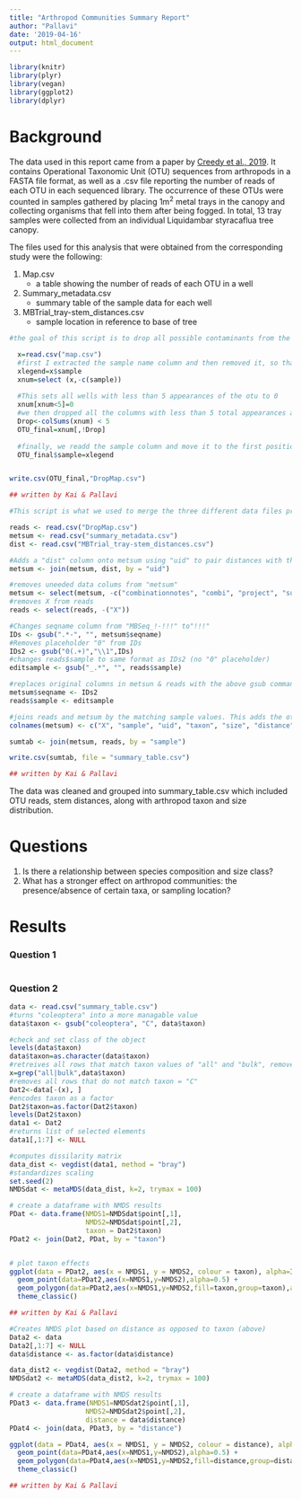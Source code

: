 ```yaml
---
title: "Arthropod Communities Summary Report"
author: "Pallavi"
date: '2019-04-16'
output: html_document
---
```


```r
library(knitr)
library(plyr)
library(vegan)
library(ggplot2)
library(dplyr)
```

# Background

The data used in this report came from a paper by [Creedy et al., 2019](https://onlinelibrary.wiley.com/doi/full/10.1002/ece3.4839). It contains Operational Taxonomic Unit (OTU) sequences from arthropods in a FASTA file format, as well as a .csv file reporting the number of reads of each OTU in each sequenced library. The occurrence of these OTUs were counted in samples gathered by placing 1m^2^ metal trays in the canopy and collecting organisms that fell into them after being fogged. In total, 13 tray samples were collected from an individual Liquidambar styracaflua tree canopy. 

The files used for this analysis that were obtained from the corresponding study were the following:

1. Map.csv
    * a table showing the number of reads of each OTU in a well
2. Summary_metadata.csv
    * summary table of the sample data for each well
3. MBTrial_tray-stem_distances.csv
    * sample location in reference to base of tree

```r
#the goal of this script is to drop all possible contaminants from the map.csv datafile

  x=read.csv("map.csv")
  #first I extracted the sample name column and then removed it, so that we could work with exclusivly numeric data
  xlegend=x$sample
  xnum=select (x,-c(sample))
  
  #This sets all wells with less than 5 appearances of the otu to 0
  xnum[xnum<5]=0
  #we then dropped all the columns with less than 5 total appearances as these were likely just contaminants
  Drop<-colSums(xnum) < 5
  OTU_final=xnum[,!Drop]
  
  #finally, we readd the sample column and move it to the first position
  OTU_final$sample=xlegend


write.csv(OTU_final,"DropMap.csv")

## written by Kai & Pallavi
```

```r
#This script is what we used to merge the three different data files provided from DataDryad into a single central dataset

reads <- read.csv("DropMap.csv")
metsum <- read.csv("summary_metadata.csv")
dist <- read.csv("MBTrial_tray-stem_distances.csv")

#Adds a "dist" column onto metsum using "uid" to pair distances with the proper sample
metsum <- join(metsum, dist, by = "uid")

#removes uneeded data colums from "metsum"
metsum <- select(metsum, -c("combinationnotes", "combi", "project", "subproject", "well", "angle"))
#removes X from reads
reads <- select(reads, -("X"))

#Changes seqname column from "MBSeq_!-!!!" to"!!!"
IDs <- gsub(".*-", "", metsum$seqname)
#Removes placeholder "0" from IDs
IDs2 <- gsub("0(.+)","\\1",IDs)
#changes reads$sample to same format as IDs2 (no "0" placeholder)
editsample <- gsub("_.*", "", reads$sample)

#replaces original columns in metsun & reads with the above gsub commands
metsum$seqname <- IDs2
reads$sample <- editsample

#joins reads and metsum by the matching sample values. This adds the otu reads into the correct row in sumtab
colnames(metsum) <- c("X", "sample", "uid", "taxon", "size", "distance")

sumtab <- join(metsum, reads, by = "sample")

write.csv(sumtab, file = "summary_table.csv")

## written by Kai & Pallavi
```

The data was cleaned and grouped into summary_table.csv which included OTU reads, stem distances, along with arthropod taxon and size distribution. 

# Questions

1. Is there a relationship between species composition and size class?
2. What has a stronger effect on arthropod communities: the presence/absence of certain taxa, or sampling location?

# Results

###  Question 1

```r

```

### Question 2



```r
data <- read.csv("summary_table.csv")
#turns "coleoptera" into a more managable value
data$taxon <- gsub("coleoptera", "C", data$taxon)

#check and set class of the object
levels(data$taxon)
data$taxon=as.character(data$taxon)
#retreives all rows that match taxon values of "all" and "bulk", removes X clolumn
x=grep("all|bulk",data$taxon)
#removes all rows that do not match taxon = "C"
Dat2<-data[-(x), ]
#encodes taxon as a factor
Dat2$taxon=as.factor(Dat2$taxon)
levels(Dat2$taxon)
data1 <- Dat2
#returns list of selected elements
data1[,1:7] <- NULL

#computes dissilarity matrix
data_dist <- vegdist(data1, method = "bray")
#standardizes scaling
set.seed(2)
NMDSdat <- metaMDS(data_dist, k=2, trymax = 100)

# create a dataframe with NMDS results 
PDat <- data.frame(NMDS1=NMDSdat$point[,1], 
                   NMDS2=NMDSdat$point[,2],
                   taxon = Dat2$taxon) 
PDat2 <- join(Dat2, PDat, by = "taxon") 


# plot taxon effects
ggplot(data = PDat2, aes(x = NMDS1, y = NMDS2, colour = taxon), alpha=I(0.6)) +  
  geom_point(data=PDat2,aes(x=NMDS1,y=NMDS2),alpha=0.5) +
  geom_polygon(data=PDat2,aes(x=NMDS1,y=NMDS2,fill=taxon,group=taxon),alpha=0.30) +
  theme_classic()

## written by Kai & Pallavi
```


```r
#Creates NMDS plot based on distance as opposed to taxon (above)
Data2 <- data
Data2[,1:7] <- NULL
data$distance <- as.factor(data$distance)

data_dist2 <- vegdist(Data2, method = "bray")
NMDSdat2 <- metaMDS(data_dist2, k=2, trymax = 100)

# create a dataframe with NMDS results 
PDat3 <- data.frame(NMDS1=NMDSdat2$point[,1], 
                   NMDS2=NMDSdat2$point[,2],
                   distance = data$distance) 
PDat4 <- join(data, PDat3, by = "distance") 

ggplot(data = PDat4, aes(x = NMDS1, y = NMDS2, colour = distance), alpha=I(0.6)) +  # plot distance effects
  geom_point(data=PDat4,aes(x=NMDS1,y=NMDS2),alpha=0.5) +
  geom_polygon(data=PDat4,aes(x=NMDS1,y=NMDS2,fill=distance,group=distance),alpha=0.30) +
  theme_classic()

## written by Kai & Pallavi
```

